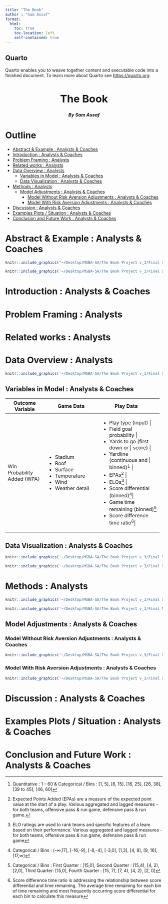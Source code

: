 ```yaml
---
title: "The Book"
author : "Sam Assaf"
format:
  html:
    toc: true
    toc-location: left
    self-contained: true
---
```


## Quarto

Quarto enables you to weave together content and executable code into a finished document. To learn more about Quarto see <https://quarto.org>.

<h1 style="text-align: center; font-size:25pt">**The Book**</h1>
<h4 style="text-align: center; font-size:11pt">*By Sam Assaf*</h4>


# Outline {-}

- [Abstract & Example : Analysts & Coaches](#abstract-example--analysts--coaches)
- [Introduction : Analysts & Coaches](#introduction--analysts--coaches)
- [Problem Framing : Analysts](#problem-framing--analysts)
- [Related works : Analysts](#related-works--analysts)
- [Data Overview : Analysts](#data-overview--analysts)
  - [Variables in Model : Analysts & Coaches](#variables-in-model--analysts--coaches)
  - [Data Visualization : Analysts & Coaches](#data-visualization--analysts--coaches)
- [Methods : Analysts](#methods-:-analysts)
  - [Model Adjustments : Analysts & Coaches](#model-adjustments--analysts--coaches)
    - [Model Without Risk Aversion Adjustments : Analysts & Coaches](#model-without-risk-aversion-adjustments--analysts--coaches)
    - [Model With Risk Aversion Adjustments : Analysts & Coaches](#model-with-risk-aversion-adjustments--analysts--coaches)
- [Discussion : Analysts & Coaches](#discussion--analysts--coaches)
- [Examples Plots / Situation : Analysts & Coaches](#examples-plots--situation--analysts--coaches)
- [Conclusion and Future Work : Analysts & Coaches](#conclusion-and-future-work--analysts--coaches)

# Abstract & Example : Analysts & Coaches {#abstract-example--analysts--coaches}

```r
knitr::include_graphics("~/Desktop/MSBA-SA/The Book Project v_3/Final Submission/Game Prediction/Tile Visualizations 05 Yardline Cat Binary Play Type Diff Go or Not Go/4th Quarter : 7 - 4 minutes left : Losing by 3 to tied.png")
```


```r
knitr::include_graphics('~/Desktop/MSBA-SA/The Book Project v_3/Final Submission/Visualizations/play_type_by_situation.png')
```

# Introduction : Analysts & Coaches {#introduction--analysts--coaches}

# Problem Framing : Analysts {#problem-framing--analysts}

# Related works : Analysts {#related-works--analysts}

# Data Overview : Analysts {#data-overview--analysts}

```r
knitr::include_graphics('~/Desktop/MSBA-SA/The Book Project v_3/Final Submission/Visualizations/wpa_by_yardline_and_yardline_cat.png')
```

## Variables in Model : Analysts & Coaches {#variables-in-model--analysts--coaches}

+------------------------+---------------------------------+----------------------------------+
| Outcome Variable       | Game Data                       | Play Data                        |
+========================+=================================+==================================+
| Win Probability Added  | - Stadium                       | - Play type (input)              |
| (WPA)                  | - Roof                          | - Field goal probability         |
|                        | - Surface                       | - Yards to go (first down or     |
|                        | - Temperature                   |   score)                         |
|                        | - Wind                          | - Yardline (continuous and       |
|                        | - Weather detail                |   binned)[^3]                    |
|                        |                                 | - EPAs[^4]                       |
|                        |                                 | - ELOs[^5]                       |
|                        |                                 | - Score differential (binned)[^6]|
|                        |                                 | - Game time remaining (binned)[^7]|
|                        |                                 | - Score difference time ratio[^8]|
+------------------------+---------------------------------+----------------------------------+

[^3]: Quantitative : 1 - 60 & Categorical / Bins : [1, 5], [6, 15], [16, 25], [26, 38], [39 to 45], [46, 60]
[^4]: Expected Points Added (EPAs) are a measure of the expected point value at the start of a play. Various aggregated and lagged measures - for both teams, offensive pass & run game, defensive pass & run game.
[^5]: ELO ratings are used to rank teams and specific features of a team based on their performance. Various aggregated and lagged measures - for both teams, offensive pass & run game, defensive pass & run game
[^6]: Categorical / Bins : (-∞,17], [-16,-9], [-8,-4], [-3,0], [1,3], [4, 8], [9, 16], [17,∞)
[^7]: Categorical / Bins : First Quarter : [15,0], Second Quarter : [15,4), [4, 2), [2,0], Third Quarter: [15,0], Fourth Quarter : [15, 7), [7, 4), [4, 2), [2, 0]
[^8]: Score difference time ratio is addressing the relationship between score differential and time remaining. The average time remaining for each bin of time remaining and most frequently occurring score differential for each bin to calculate this measure




## Data Visualization : Analysts & Coaches {#data-visualization--analysts--coaches}

```r
knitr::include_graphics('~/Desktop/MSBA-SA/The Book Project v_3/Final Submission/Visualizations/wpa_violin_by_play_type_game_time_cat.png')
```



```r
knitr::include_graphics('~/Desktop/MSBA-SA/The Book Project v_3/Final Submission/Visualizations/offense_run_elo_pre_game_pos_vs_run_epa_cumulative_lagged_1_week.png')
```


# Methods : Analysts {#methods-:-analysts}


```r
knitr::include_graphics('~/Desktop/MSBA-SA/The Book Project v_3/Final Submission/Visualizations/best_final_4th_05_shap_plot.png')
```


```r
knitr::include_graphics('~/Desktop/MSBA-SA/The Book Project v_3/Final Model v0/Plots for Write Up/fg_plot_holder.png')
```

## Model Adjustments : Analysts & Coaches {#model-adjustments--analysts--coaches}

### Model Without Risk Aversion Adjustments : Analysts & Coaches {#model-without-risk-aversion-adjustments--analysts--coaches}

```r
knitr::include_graphics('~/Desktop/MSBA-SA/The Book Project v_3/Final Submission/Game Prediction/Tile Visualizations 05 Yardline Cat Binary Play Type Diff Go or Not Go No Adj/4th Quarter : 15 - 7 minutes left : Losing by 8 to 4.png')
```


### Model With Risk Aversion Adjustments : Analysts & Coaches {#model-with-risk-aversion-adjustments--analysts--coaches}

```r
knitr::include_graphics('~/Desktop/MSBA-SA/The Book Project v_3/Final Submission/Game Prediction/Tile Visualizations 05 Yardline Cat Binary Play Type Diff Go or Not Go/4th Quarter : 15 - 7 minutes left : Losing by 8 to 4.png')
```


# Discussion : Analysts & Coaches {#discussion--analysts--coaches}

# Examples Plots / Situation : Analysts & Coaches {#examples-plots--situation--analysts--coaches}

# Conclusion and Future Work : Analysts & Coaches {#conclusion-and-future-work--analysts--coaches}